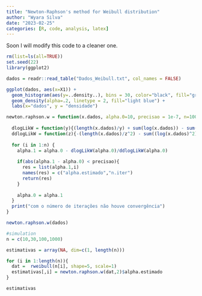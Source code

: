 ---
title: "Newton-Raphson's method for Weibull distribution"
author: "Wyara Silva"
date: "2023-02-25"
categories: [R, code, analysis, latex]
---

Soon I will modify this code to a cleaner one.

```{r}
rm(list=ls(all=TRUE))
set.seed(22)
library(ggplot2)

dados = readr::read_table("Dados_Weibull.txt", col_names = FALSE)

ggplot(dados, aes(x=X1)) + 
  geom_histogram(aes(y=..density..), bins = 30, color="black", fill="grey")+
  geom_density(alpha=.2, linetype = 2, fill="light blue") +
  labs(x="dados", y = "densidade")

newton.raphson.w = function(x.dados, alpha.0=10, precisao = 1e-7, n=100){
  
  dlogLikW = function(y){(length(x.dados)/y) + sum(log(x.dados)) - sum(log(x.dados)*(x.dados^y))}
  ddlogLikW = function(z){-(length(x.dados)/z^2) - sum((log(x.dados)^2)*(x.dados^z))}
  
  for (i in 1:n) {
    alpha.1 = alpha.0 - dlogLikW(alpha.0)/ddlogLikW(alpha.0)
    
    if(abs(alpha.1 - alpha.0) < precisao){
      res = list(alpha.1,i)
      names(res) = c("alpha.estimado","n.iter")
      return(res)
    }
    
    alpha.0 = alpha.1
  }
  print("com o número de iterações não houve convergência")
}

newton.raphson.w(dados)

#simulation
n = c(10,30,100,1000)

estimativas = array(NA, dim=c(1, length(n)))

for (i in 1:length(n)){
  dat =  rweibull(n[i], shape=5, scale=1)
  estimativas[,i] = newton.raphson.w(dat,2)$alpha.estimado
}

estimativas
```


